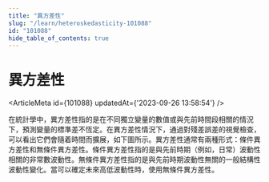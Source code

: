 ```yaml
---
title: "異方差性"
slug: "/learn/heteroskedasticity-101088"
id: "101088"
hide_table_of_contents: true
---
```



# 異方差性

<ArticleMeta id={101088} updatedAt={'2023-09-26 13:58:54'} />
<div className='border-solid border-b border-t-0 my-4 border-[var(--ifm-color-gray-300)]' />

在統計學中，異方差性指的是在不同獨立變量的數值或與先前時間段相關的情況下，預測變量的標準差不恆定。在異方差性情況下，通過對殘差誤差的視覺檢查，可以看出它們會隨着時間而擴展，如下圖所示。異方差性通常有兩種形式：條件異方差性和無條件異方差性。條件異方差性指的是與先前時期（例如，日常）波動性相關的非常數波動性。無條件異方差性指的是與先前時期波動性無關的一般結構性波動性變化。當可以確定未來高低波動性時，使用無條件異方差性。
